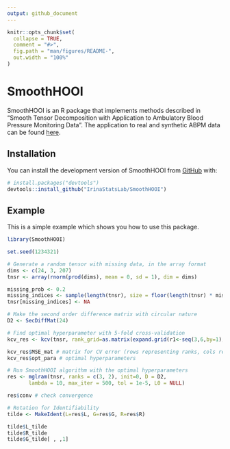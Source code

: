 ```yaml
---
output: github_document
---
```


<!-- README.md is generated from README.Rmd. Please edit that file -->

```r
knitr::opts_chunk$set(
  collapse = TRUE,
  comment = "#>",
  fig.path = "man/figures/README-",
  out.width = "100%"
)
```

# SmoothHOOI

<!-- badges: start -->

<!-- badges: end -->

SmoothHOOI is an R package that implements methods described in "Smooth Tensor Decomposition with Application to Ambulatory Blood Pressure Monitoring Data". The application to real and synthetic ABPM data can be found [here](https://github.com/IrinaStatsLab/SmoothTensorDecompositionABPM).

## Installation

You can install the development version of SmoothHOOI from [GitHub](https://github.com/) with:

``` r
# install.packages("devtools")
devtools::install_github("IrinaStatsLab/SmoothHOOI")
```

## Example

This is a simple example which shows you how to use this package.

```r
library(SmoothHOOI)

set.seed(1234321)

# Generate a random tensor with missing data, in the array format
dims <- c(24, 3, 207)
tnsr <- array(rnorm(prod(dims), mean = 0, sd = 1), dim = dims)

missing_prob <- 0.2
missing_indices <- sample(length(tnsr), size = floor(length(tnsr) * missing_prob))
tnsr[missing_indices] <- NA
```

```r
# Make the second order difference matrix with circular nature
D2 <- SecDiffMat(24)
```

```r
# Find optimal hyperparameter with 5-fold cross-validation
kcv_res <- kcv(tnsr, rank_grid=as.matrix(expand.grid(r1<-seq(3,6,by=1), r2<-c(2,3))), lambda_seq=seq(1,10,by=1), k=5, L0=NULL, D=D2, tol=0.01, max_iter=500, init=0)

kcv_res$MSE_mat # matrix for CV error (rows representing ranks, cols representing lambda)
kcv_res$opt_para # optimal hyperparameters
```

```r
# Run SmoothHOOI algorithm with the optimal hyperparameters
res <- mglram(tnsr, ranks = c(3, 2), init=0, D = D2,
       lambda = 10, max_iter = 500, tol = 1e-5, L0 = NULL)

res$conv # check convergence
```

```r
# Rotation for Identifiability
tilde <- MakeIdent(L=res$L, G=res$G, R=res$R)

tilde$L_tilde
tilde$R_tilde
tilde$G_tilde[ , ,1]
```

